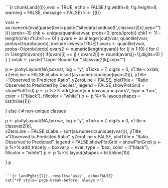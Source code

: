 ```{r chunkLand{{l}},eval = TRUE, echo = FALSE,fig.width=8, fig.height=8, warning = FALSE, message = FALSE}
k <- {{l}}

vvar <- as.numeric(eval(parse(text=paste("sitedata.landuse$",classvar2[k],sep="") )))
iprob<-10
chk <- unique(quantile(vvar, probs=0:iprob/iprob))
chk1 <- 11 - length(chk)
if(chk1 == 0) {
  qvars <- as.integer(cut(vvar, quantile(vvar, probs=0:iprob/iprob), include.lowest=TRUE)) 
  avars <- quantile(vvar, probs=0:iprob/iprob)
  qvars2 <- numeric(length(qvars))
  for (j in 1:10) {
    for (i in 1:length(qvars)){
      if(qvars[i] == j) {
        qvars2[i] <- round(avars[j+1],digits=0)
      }
    }
  }
  xxlab <- paste("Upper Bound for ",classvar2[k],sep="")  
  
  p <- plotlyLayout(NA,boxvar, log = "y", nTicks = 7, digits = 0,
                    xTitle = xxlab,  
                    xZeroLine = FALSE,xLabs = sort(as.numeric(unique(qvars2))),
                    yTitle ="Observed to Predicted Ratio",  yZeroLine = FALSE,
                    plotTitle = "Ratio Observed to Predicted by Deciles",
                    legend = FALSE,showPlotGrid = showPlotGrid)
  p <- p %>% add_trace(y = boxvar,x = qvars2, type = 'box', color = I("black"), 
                       fillcolor = "white")
  p <- p %>% layout(shapes = list(hline(1)))
  
  
} else {  # non-unique classes
  
  p <- plotlyLayout(NA,boxvar, log = "y", nTicks = 7, digits = 0,
                    xTitle = classvar2[k],  
                    xZeroLine = FALSE,xLabs = sort(as.numeric(unique(vvar))),
                    yTitle ="Observed to Predicted Ratio",  yZeroLine = FALSE,
                    plotTitle = "Ratio Observed to Predicted",
                    legend = FALSE,showPlotGrid = showPlotGrid)
  p <- p %>% add_trace(y = boxvar,x = vvar, type = 'box', color = I("black"), 
                       fillcolor = "white")
  p <- p %>% layout(shapes = list(hline(1)))
  
}
p


```

```{r landPgBr{{l}}, results='asis', echo=FALSE}
cat("<P style='page-break-before: always'>") 
```

